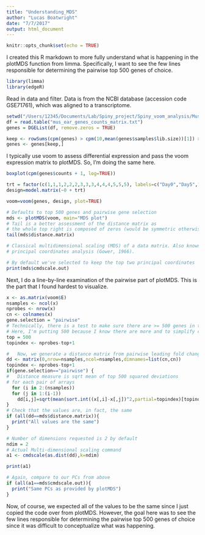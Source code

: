 ```yaml
---
title: "Understanding_MDS"
author: "Lucas Boatwright"
date: "7/7/2017"
output: html_document
---
```


```r
knitr::opts_chunk$set(echo = TRUE)
```

I created this R markdown to more fully understand what is happening in the plotMDS function from limma. Specifically, I want to see the few lines responsible for determining the pairwise top 500 genes of choice.

```r
library(limma)
library(edgeR)
```

Read in data and filter. Data is from the NCBI database (accession code GSE71761), which was aligned to a transcriptome.

```r
setwd("/Users/12345/Documents/Lab/Spiny_project/Spiny_voom_analysis/Mus_ear_8-22-16")
df = read.table("mus_ear_genes_counts_matrix.txt")
genes = DGEList(df, remove.zeros = TRUE)

keep <- rowSums(cpm(genes) > cpm(10,mean(genes$samples$lib.size))[1]) >= 15
genes <- genes[keep,]
```

I typically use voom to assess differential expression and pass the voom expression matrix to plotMDS. So, I'm doing the same here.

```r
boxplot(cpm(genes$counts + 1, log=TRUE))

trt = factor(c(1,1,1,2,2,2,3,3,3,4,4,4,5,5,5), labels=c("Day0","Day5","Day10","Day15","Day20"))
design=model.matrix(~0 + trt)

voom=voom(genes, design, plot=TRUE)

```
```r
# Defaults to top 500 genes and pairwise gene selection
mds <- plotMDS(voom, main="MDS plot")
# Tail is a better assessment of the distance matrix as
# the whole top right is composed of zeros (would be symmetric otherwise)
tail(mds$distance.matrix)

# Classical multidimensional scaling (MDS) of a data matrix. Also known as 
# principal coordinates analysis (Gower, 1966). 

# By default we've selected to keep the top two principal coordinates
print(mds$cmdscale.out)

```

Next, I do a line-by-line examination of the pairwise part of plotMDS. This is the part that I found hardest to visualize.

```r
x <- as.matrix(voom$E)
nsamples <- ncol(x)
nprobes <- nrow(x)
cn <- colnames(x)
gene.selection = "pairwise"
# Technically, there is a test to make sure there are >= 500 genes in the matrix
# Here, I'm putting 500 because I know there are more and to simplify code
top = 500
topindex <- nprobes-top+1

#	Now, we generate a distance matrix from pairwise leading fold changes
dd <- matrix(0,nrow=nsamples,ncol=nsamples,dimnames=list(cn,cn))
topindex <- nprobes-top+1
if(gene.selection=="pairwise") {
#	Distance measure is sqrt mean of top 500 squared deviations 
# for each pair of arrays
  for (i in 2:(nsamples))
  for (j in 1:(i-1))
    dd[i,j]=sqrt(mean(sort.int((x[,i]-x[,j])^2,partial=topindex)[topindex:nprobes]))
}
# Check that the values are, in fact, the same
if (all(dd==mds$distance.matrix)){
  print("All values are the same")
}

# Number of dimensions requested is 2 by default
ndim = 2
# Actual Multi-dimensional scaling command
a1 <- cmdscale(as.dist(dd),k=ndim)

print(a1)

# Again, compare to our PCs from above
if (all(a1==mds$cmdscale.out)){
  print("Same PCs as provided by plotMDS")
}
```

Now, of course, we expected all of the values to be the same since I just copied the code over from plotMDS. However, the goal here was to see the few lines responsible for determining the pairwise top 500 genes of choice since it was difficult to conceptualize what was happening.





